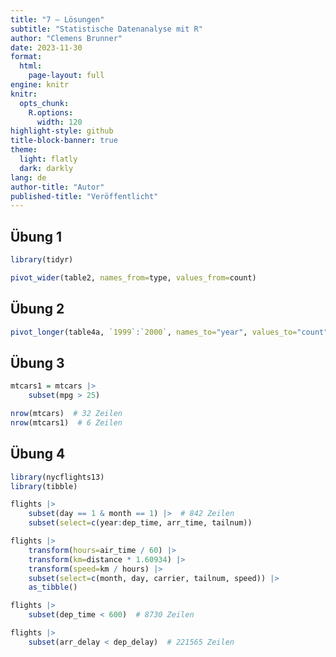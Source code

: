 ```yaml
---
title: "7 – Lösungen"
subtitle: "Statistische Datenanalyse mit R"
author: "Clemens Brunner"
date: 2023-11-30
format:
  html:
    page-layout: full
engine: knitr
knitr:
  opts_chunk: 
    R.options:
      width: 120
highlight-style: github
title-block-banner: true
theme:
  light: flatly
  dark: darkly
lang: de
author-title: "Autor"
published-title: "Veröffentlicht"
---
```


## Übung 1

```r
library(tidyr)

pivot_wider(table2, names_from=type, values_from=count)
```


## Übung 2

```r
pivot_longer(table4a, `1999`:`2000`, names_to="year", values_to="count")
```


## Übung 3

```r
mtcars1 = mtcars |>
    subset(mpg > 25)

nrow(mtcars)  # 32 Zeilen
nrow(mtcars1)  # 6 Zeilen
```


## Übung 4

```r
library(nycflights13)
library(tibble)

flights |>
    subset(day == 1 & month == 1) |>  # 842 Zeilen
    subset(select=c(year:dep_time, arr_time, tailnum))

flights |>
    transform(hours=air_time / 60) |>
    transform(km=distance * 1.60934) |>
    transform(speed=km / hours) |>
    subset(select=c(month, day, carrier, tailnum, speed)) |>
    as_tibble()

flights |>
    subset(dep_time < 600)  # 8730 Zeilen

flights |>
    subset(arr_delay < dep_delay)  # 221565 Zeilen
```
